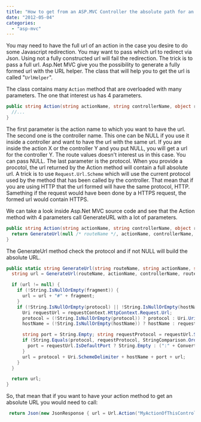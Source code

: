 ```yaml
---
title: "How to get from an ASP.MVC Controller the absolute path for an action?"
date: "2012-05-04"
categories: 
  - "asp-mvc"
---
```


You may need to have the full url of an action in the case you desire to do some Javascript redirection. You may want to pass which url to redirect via Json. Using not a fully constructed url will fail the redirection. The trick is to pass a full url. Asp.Net MVC give you the possibility to generate a fully formed url with the URL helper. The class that will help you to get the url is called "`UrlHelper`".

The class contains many `Action` method that are overloaded with many parameters. The one that interest us has 4 parameters.


```csharp
public string Action(string actionName, string controllerName, object routeValues, string protocol) { 
  //... 
} 
```

The first parameter is the action name to which you want to have the url. The second one is the controller name. This one can be NULL if you use it inside a controller and want to have the url with the same url. If you are inside the action X or the controller Y and you put NULL, you will get a url for the controller Y. The route values doesn't interest us in this case. You can pass NULL. The last parameter is the protocol. When you provide a procotol, the url returned by the Action method will contain a full absolute url. A trick is to use `Request.Url.Scheme` which will use the current protocol used by the method that has been called by the controller. That mean that if you are using HTTP that the url formed will have the same protocol, HTTP. Samething if the request would have been done by a HTTPS request, the formed url would contain HTTPS.

We can take a look inside Asp.Net MVC source code and see that the Action method with 4 parameters call GenerateURL with a lot of parameters. 

```csharp
public string Action(string actionName, string controllerName, object routeValues, string protocol) { 
  return GenerateUrl(null /* routeName */, actionName, controllerName, protocol, null /* hostName */, null /* fragment */, new RouteValueDictionary(routeValues), RouteCollection, RequestContext, true /* includeImplicitMvcValues */); 
} 
```

The GenerateUrl method check the protocol and if not NULL will build the absolute URL. 

```csharp
public static string GenerateUrl(string routeName, string actionName, string controllerName, string protocol, string hostName, string fragment, RouteValueDictionary routeValues, RouteCollection routeCollection, RequestContext requestContext, bool includeImplicitMvcValues) { 
  string url = GenerateUrl(routeName, actionName, controllerName, routeValues, routeCollection, requestContext, includeImplicitMvcValues);

  if (url != null) { 
    if (!String.IsNullOrEmpty(fragment)) { 
      url = url + "#" + fragment; 
    } 
    if (!String.IsNullOrEmpty(protocol) || !String.IsNullOrEmpty(hostName)) { 
      Uri requestUrl = requestContext.HttpContext.Request.Url; 
      protocol = (!String.IsNullOrEmpty(protocol)) ? protocol : Uri.UriSchemeHttp; 
      hostName = (!String.IsNullOrEmpty(hostName)) ? hostName : requestUrl.Host;

      string port = String.Empty; string requestProtocol = requestUrl.Scheme; 
      if (String.Equals(protocol, requestProtocol, StringComparison.OrdinalIgnoreCase)) { 
        port = requestUrl.IsDefaultPort ? String.Empty : (":" + Convert.ToString(requestUrl.Port, CultureInfo.InvariantCulture)); 
      }
      url = protocol + Uri.SchemeDelimiter + hostName + port + url; 
    } 
  }

  return url; 
} 
``` 
So, that mean that if you want to have your action method to get an absolute URL you would need to call:


```csharp
 return Json(new JsonResponse { url = Url.Action("MyActionOfThisController", null, null, Request.Url.Scheme)}); 
```
